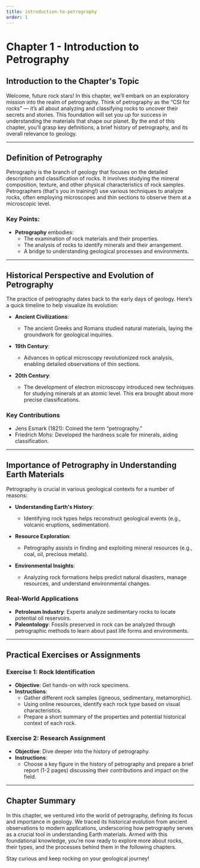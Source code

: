 ```yaml
---
title: introduction-to-petrography
order: 1
---
```


# Chapter 1 - Introduction to Petrography

## Introduction to the Chapter's Topic

Welcome, future rock stars! In this chapter, we’ll embark on an exploratory mission into the realm of petrography. Think of petrography as the “CSI for rocks” — it’s all about analyzing and classifying rocks to uncover their secrets and stories. This foundation will set you up for success in understanding the materials that shape our planet. By the end of this chapter, you'll grasp key definitions, a brief history of petrography, and its overall relevance to geology.

---

## Definition of Petrography

Petrography is the branch of geology that focuses on the detailed description and classification of rocks. It involves studying the mineral composition, texture, and other physical characteristics of rock samples. Petrographers (that's you in training!) use various techniques to analyze rocks, often employing microscopes and thin sections to observe them at a microscopic level.

### Key Points:
- **Petrography** embodies:
  - The examination of rock materials and their properties.
  - The analysis of rocks to identify minerals and their arrangement.
  - A bridge to understanding geological processes and environments.

---

## Historical Perspective and Evolution of Petrography

The practice of petrography dates back to the early days of geology. Here’s a quick timeline to help visualize its evolution:

- **Ancient Civilizations**:
  - The ancient Greeks and Romans studied natural materials, laying the groundwork for geological inquiries.
  
- **19th Century**:
  - Advances in optical microscopy revolutionized rock analysis, enabling detailed observations of thin sections.
  
- **20th Century**:
  - The development of electron microscopy introduced new techniques for studying minerals at an atomic level. This era brought about more precise classifications.

### Key Contributions
- Jens Esmark (1821): Coined the term “petrography.”
- Friedrich Mohs: Developed the hardness scale for minerals, aiding classification.

---

## Importance of Petrography in Understanding Earth Materials

Petrography is crucial in various geological contexts for a number of reasons:

- **Understanding Earth's History**:
  - Identifying rock types helps reconstruct geological events (e.g., volcanic eruptions, sedimentation).
  
- **Resource Exploration**:
  - Petrography assists in finding and exploiting mineral resources (e.g., coal, oil, precious metals).
  
- **Environmental Insights**:
  - Analyzing rock formations helps predict natural disasters, manage resources, and understand environmental changes.

### Real-World Applications
- **Petroleum Industry**: Experts analyze sedimentary rocks to locate potential oil reservoirs.
- **Paleontology**: Fossils preserved in rock can be analyzed through petrographic methods to learn about past life forms and environments.

---

## Practical Exercises or Assignments

### Exercise 1: Rock Identification
- **Objective**: Get hands-on with rock specimens.
- **Instructions**:
  - Gather different rock samples (igneous, sedimentary, metamorphic).
  - Using online resources, identify each rock type based on visual characteristics. 
  - Prepare a short summary of the properties and potential historical context of each rock.

### Exercise 2: Research Assignment
- **Objective**: Dive deeper into the history of petrography.
- **Instructions**:
  - Choose a key figure in the history of petrography and prepare a brief report (1-2 pages) discussing their contributions and impact on the field.

---

## Chapter Summary

In this chapter, we ventured into the world of petrography, defining its focus and importance in geology. We traced its historical evolution from ancient observations to modern applications, underscoring how petrography serves as a crucial tool in understanding Earth materials. Armed with this foundational knowledge, you’re now ready to explore more about rocks, their types, and the processes behind them in the following chapters.

Stay curious and keep rocking on your geological journey!
